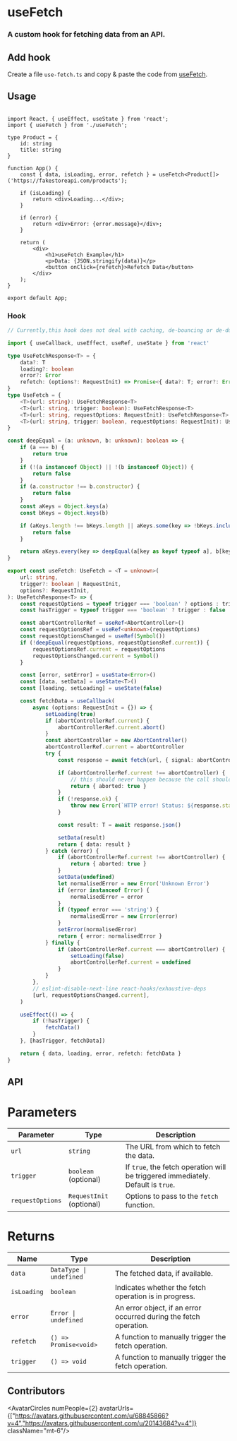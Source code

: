 
# useFetch

<h3 className="mt-4 text-xl font-normal text-gray-400">A custom hook for fetching data from an API.</h3>

## Add hook

Create a file `use-fetch.ts` and copy & paste the code from [useFetch](/hooks/use-fetch#hook).

## Usage

```tsx {3,11}

import React, { useEffect, useState } from 'react';
import { useFetch } from './useFetch';

type Product = {
    id: string
    title: string
}

function App() {
    const { data, isLoading, error, refetch } = useFetch<Product[]>('https://fakestoreapi.com/products');

    if (isLoading) {
        return <div>Loading...</div>;
    }

    if (error) {
        return <div>Error: {error.message}</div>;
    }

    return (
        <div>
            <h1>useFetch Example</h1>
            <p>Data: {JSON.stringify(data)}</p>
            <button onClick={refetch}>Refetch Data</button>
        </div>
    );
}

export default App;

```

### Hook

```ts copy
// Currently,this hook does not deal with caching, de-bouncing or de-duping

import { useCallback, useEffect, useRef, useState } from 'react'

type UseFetchResponse<T> = {
    data?: T
    loading?: boolean
    error?: Error
    refetch: (options?: RequestInit) => Promise<{ data?: T; error?: Error; aborted?: boolean }>
}
type UseFetch = {
    <T>(url: string): UseFetchResponse<T>
    <T>(url: string, trigger: boolean): UseFetchResponse<T>
    <T>(url: string, requestOptions: RequestInit): UseFetchResponse<T>
    <T>(url: string, trigger: boolean, requestOptions: RequestInit): UseFetchResponse<T>
}

const deepEqual = (a: unknown, b: unknown): boolean => {
    if (a === b) {
        return true
    }
    if (!(a instanceof Object) || !(b instanceof Object)) {
        return false
    }
    if (a.constructor !== b.constructor) {
        return false
    }
    const aKeys = Object.keys(a)
    const bKeys = Object.keys(b)

    if (aKeys.length !== bKeys.length || aKeys.some(key => !bKeys.includes(key))) {
        return false
    }

    return aKeys.every(key => deepEqual(a[key as keyof typeof a], b[key as keyof typeof b]))
}

export const useFetch: UseFetch = <T = unknown>(
    url: string,
    trigger?: boolean | RequestInit,
    options?: RequestInit,
): UseFetchResponse<T> => {
    const requestOptions = typeof trigger === 'boolean' ? options : trigger || {}
    const hasTrigger = typeof trigger === 'boolean' ? trigger : false

    const abortControllerRef = useRef<AbortController>()
    const requestOptionsRef = useRef<unknown>(requestOptions)
    const requestOptionsChanged = useRef(Symbol())
    if (!deepEqual(requestOptions, requestOptionsRef.current)) {
        requestOptionsRef.current = requestOptions
        requestOptionsChanged.current = Symbol()
    }

    const [error, setError] = useState<Error>()
    const [data, setData] = useState<T>()
    const [loading, setLoading] = useState(false)

    const fetchData = useCallback(
        async (options: RequestInit = {}) => {
            setLoading(true)
            if (abortControllerRef.current) {
                abortControllerRef.current.abort()
            }
            const abortController = new AbortController()
            abortControllerRef.current = abortController
            try {
                const response = await fetch(url, { signal: abortController.signal, ...requestOptions, ...options })

                if (abortControllerRef.current !== abortController) {
                    // this should never happen because the call should have been aborted and fallen into the error handler
                    return { aborted: true }
                }
                if (!response.ok) {
                    throw new Error(`HTTP error! Status: ${response.status}`)
                }

                const result: T = await response.json()

                setData(result)
                return { data: result }
            } catch (error) {
                if (abortControllerRef.current !== abortController) {
                    return { aborted: true }
                }
                setData(undefined)
                let normalisedError = new Error('Unknown Error')
                if (error instanceof Error) {
                    normalisedError = error
                }
                if (typeof error === 'string') {
                    normalisedError = new Error(error)
                }
                setError(normalisedError)
                return { error: normalisedError }
            } finally {
                if (abortControllerRef.current === abortController) {
                    setLoading(false)
                    abortControllerRef.current = undefined
                }
            }
        },
        // eslint-disable-next-line react-hooks/exhaustive-deps
        [url, requestOptionsChanged.current],
    )

    useEffect(() => {
        if (!hasTrigger) {
            fetchData()
        }
    }, [hasTrigger, fetchData])

    return { data, loading, error, refetch: fetchData }
}


```

## API

 <h1 className='text-xl font-medium mt-6'>Parameters</h1>

| Parameter | Type | Description |
| ---- | ---- | ----------- |
| `url` | `string` | The URL from which to fetch the data. |
| `trigger` | `boolean` (optional) | If `true`, the fetch operation will be triggered immediately. Default is `true`. |
| `requestOptions` | `RequestInit` (optional) | Options to pass to the `fetch` function. |

 <h1 className='text-xl font-medium mt-6'>Returns</h1>

| Name | Type | Description |
| ---- | ---- | ----------- |
| `data` | `DataType \| undefined` | The fetched data, if available. |
| `isLoading` | `boolean` | Indicates whether the fetch operation is in progress. |
| `error` | `Error \| undefined` | An error object, if an error occurred during the fetch operation. |
| `refetch` | `() => Promise<void>` | A function to manually trigger the fetch operation. |
| `trigger` | `() => void` | A function to manually trigger the fetch operation. |

## Contributors

<AvatarCircles numPeople={2} avatarUrls={["https://avatars.githubusercontent.com/u/68845866?v=4","https://avatars.githubusercontent.com/u/20143684?v=4"]}  className="mt-6"/>